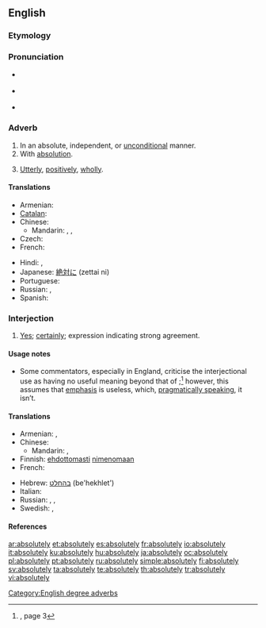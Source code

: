 ==English==

===Etymology===
{{suffix|absolute|ly}}

===Pronunciation===
* {{a|UK}} {{IPA|/æb.səˈluːt.li/}}
* {{a|US}} {{IPA|/æbsəluɾli/}}
* {{audio|en-us-absolutely.ogg|Audio (US)}}
{{rfp|lang=en|what is the stress for the US pronunciation?}}

===Adverb===
{{en-adv|-}}

# In an absolute, independent, or [[unconditional]] manner.
# With [[absolution]].
# {{context|degree}} [[utterly|Utterly]], [[positively]], [[wholly]].

====Translations====
{{trans-top|in an absolute manner}}
* Armenian: {{t-|hy|անպայման|tr=anpayman}}
* [[Catalan]]: {{t|ca|absolutament}}
* Chinese:
** Mandarin: {{t|cmn|絕對地|sc=Hani}}, {{t|cmn|绝对地|tr=juéduìde|sc=Hani}}, {{t|cmn|完全地|tr=wánquánde|sc=Hani}}
* Czech: {{t-|cs|naprosto}}
* French: {{t+|fr|absolument}}
{{trans-mid}}
* Hindi: {{t-|hi|बिलकुल|xs=Hindi}},  {{t-|hi|बिल्कुल|xs=Hindi}}
* Japanese: [[絶対に]] (zettai ni)
* Portuguese: {{t+|pt|absolutamente}}
* Russian: {{t+|ru|совершенно|tr=sovershénno}}, {{t+|ru|абсолютно|tr=absolyútno}}
* Spanish: {{t+|es|totalmente}}
{{trans-bottom}}

{{trans-top|with absolution}}
{{trans-mid}}
{{trans-bottom}}

===Interjection===
{{en-intj}}

# [[yes|Yes]]; [[certainly]]; expression indicating strong agreement.

====Usage notes====
* Some commentators, especially in England, criticise the interjectional use as having no useful meaning beyond that of {{term|yes|lang=en}};<ref name="SLE-usage">{{R:She Literally Exploded}}, page 3</ref> however, this assumes that [[emphasis]] is useless, which, [[pragmatics|pragmatically speaking]], it isn’t.

====Translations====
{{trans-top|yes; certainly}}
* Armenian: {{t-|hy|իհարկե|tr=iharke}}, {{t-|hy|աչքիս վրա|tr=ačk’is vra}}
* Chinese:
** Mandarin: {{t-|cmn|當然|sc=Hani}}, {{t-|cmn|当然|tr=dāngrán|sc=Hani}}
* Finnish: [[ehdottomasti]] [[nimenomaan]]
* French: {{t+|fr|absolument}}
{{trans-mid}}
* Hebrew: [[בהחלט]] (be'hekhlet')
* Italian: {{t+|it|assolutamente}}
* Russian: {{t+|ru|конечно|tr=konéčno}}, {{t+|ru|точно|tr=tóčno}}, {{t+|ru|именно|tr=ímenno}}
* Swedish: {{t+|sv|absolut}}, {{t+|sv|definitivt}}
{{trans-bottom}}

====References====
<references/>

[[Category:English degree adverbs]]

[[ar:absolutely]]
[[et:absolutely]]
[[es:absolutely]]
[[fr:absolutely]]
[[io:absolutely]]
[[it:absolutely]]
[[ku:absolutely]]
[[hu:absolutely]]
[[ja:absolutely]]
[[oc:absolutely]]
[[pl:absolutely]]
[[pt:absolutely]]
[[ru:absolutely]]
[[simple:absolutely]]
[[fi:absolutely]]
[[sv:absolutely]]
[[ta:absolutely]]
[[te:absolutely]]
[[th:absolutely]]
[[tr:absolutely]]
[[vi:absolutely]]